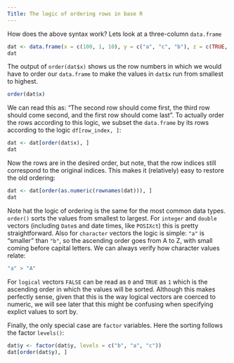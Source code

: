 ```yaml
---
Title: The logic of ordering rows in base R
---
```

How does the above syntax work? Lets look at a three-column `data.frame`
```r
dat <- data.frame(x = c(100, 1, 10), y = c("a", "c", "b"), z = c(TRUE, FALSE, TRUE))
dat
```
The output of `order(dat$x)` shows us the row numbers in which we would have to order our `data.frame` to make the values in `dat$x` run from smallest to highest.
```r
order(dat$x)
```
We can read this as: "The second row should come first, the third row should come second, and the first row should come last". To actually order the rows according to this logic, we subset the `data.frame` by its rows according to the logic `df[row_index, ]`:
```r
dat <- dat[order(dat$x), ]
dat
```
Now the rows are in the desired order, but note, that the row indices still correspond to the original indices. This makes it (relatively) easy to restore the old ordering:
```r
dat <- dat[order(as.numeric(rownames(dat))), ]
dat
```
Note hat the logic of ordering is the same for the most common data types. `order()` sorts the values from smallest to largest. For `integer` and `double` vectors (including `Date`s and date times, like `POSIXct`) this is pretty straightforward. Also for `character` vectors the logic is simple: `"a"` is "smaller" than `"b"`, so the ascending order goes from A to Z, with small coming before capital letters. We can always verify how character values relate:
```r
"a" > "A"
```
For `logical` vectors `FALSE` can be read as `0` and `TRUE` as `1` which is the ascending order in which the values will be sorted. Although this makes perfectly sense, given that this is the way logical vectors are coerced to numeric, we will see later that this might be confusing when specifying explict values to sort by. 

Finally, the only special case are `factor` variables. Here the sorting follows the factor `levels()`:
```r
dat$y <- factor(dat$y, levels = c("b", "a", "c"))
dat[order(dat$y), ]
```

